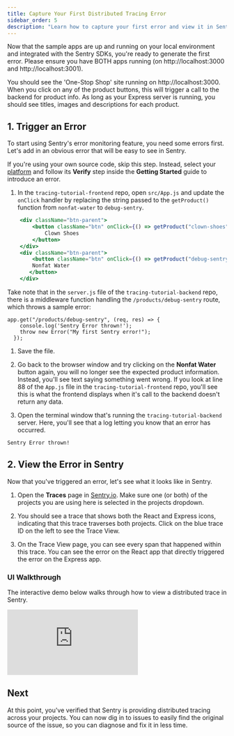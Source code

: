 ```yaml
---
title: Capture Your First Distributed Tracing Error
sidebar_order: 5
description: "Learn how to capture your first error and view it in Sentry."
---
```


Now that the sample apps are up and running on your local environment and integrated with the Sentry SDKs, you're ready to generate the first error. Please ensure you have BOTH apps running (on http://localhost:3000 and http://localhost:3001).

You should see the 'One-Stop Shop' site running on http://localhost:3000. When you click on any of the product buttons, this will trigger a call to the backend for product info. As long as your Express server is running, you should see titles, images and descriptions for each product.

## 1. Trigger an Error

To start using Sentry's error monitoring feature, you need some errors first. Let's add in an obvious error that will be easy to see in Sentry.

If you're using your own source code, skip this step. Instead, select your [platform](/platforms/) and follow its **Verify** step inside the **Getting Started** guide to introduce an error.

1. In the `tracing-tutorial-frontend` repo, open `src/App.js` and update the `onClick` handler by replacing the string passed to the `getProduct()` function from `nonfat-water` to `debug-sentry`.

```jsx {filename:App.js}
    <div className="btn-parent">
        <button className="btn" onClick={() => getProduct("clown-shoes")}>
            Clown Shoes
        </button>
    </div>
    <div className="btn-parent">
        <button className="btn" onClick={() => getProduct("debug-sentry")}>
        Nonfat Water
       </button>
    </div>
```
Take note that in the `server.js` file of the `tracing-tutorial-backend` repo, there is a middleware function handling the `/products/debug-sentry` route, which throws a sample error:

```javascript{filename:server.js}
app.get("/products/debug-sentry", (req, res) => {
    console.log('Sentry Error thrown!');
    throw new Error("My first Sentry error!");
  });
```



1. Save the file.

1. Go back to the browser window and try clicking on the **Nonfat Water** button again, you will no longer see the expected product information. Instead, you'll see text saying something went wrong.  If you look at line 88 of the `App.js` file in the `tracing-tutorial-frontend` repo, you'll see this is what the frontend displays when it's call to the backend doesn't return any data.

1. Open the terminal window that's running the `tracing-tutorial-backend` server. Here, you'll see that a log letting you know that an error has occurred.

```bash
Sentry Error thrown!
```



## 2. View the Error in Sentry

Now that you've triggered an error, let's see what it looks like in Sentry.

1. Open the **Traces** page in [Sentry.io](https://sentry.io/). Make sure one (or both) of the projects you are using here is selected in the projects dropdown.

2. You should see a trace that shows both the React and Express icons, indicating that this trace traverses both projects. Click on the blue trace ID on the left to see the Trace View.

3. On the Trace View page, you can see every span that happened within this trace. You can see the error on the React app that directly triggered the error on the Express app.

### UI Walkthrough

The interactive demo below walks through how to view a distributed trace in Sentry.

<div style={{"height":"0px","paddingBottom":"calc(52.1021021021021% + 41px)","position":"relative","width":"100%"}}>
  <iframe
    src="https://demo.arcade.software/xPc1a1WUYTnQqPvBQGnQ?embed"
    frameborder="0"
    loading="lazy"
    webkitallowfullscreen
    mozallowfullscreen
    allowfullscreen
    allow="fullscreen;"
    style={{"colorScheme":"light","height":"100%","left":"0px","position":"absolute","top":"0px","width":"100%"}}
    title="FE Tutorial - View First Error"
  ></iframe>
</div>

## Next

At this point, you've verified that Sentry is providing distributed tracing across your projects. You can now dig in to issues to easily find the original source of the issue, so you can diagnose and fix it in less time.
